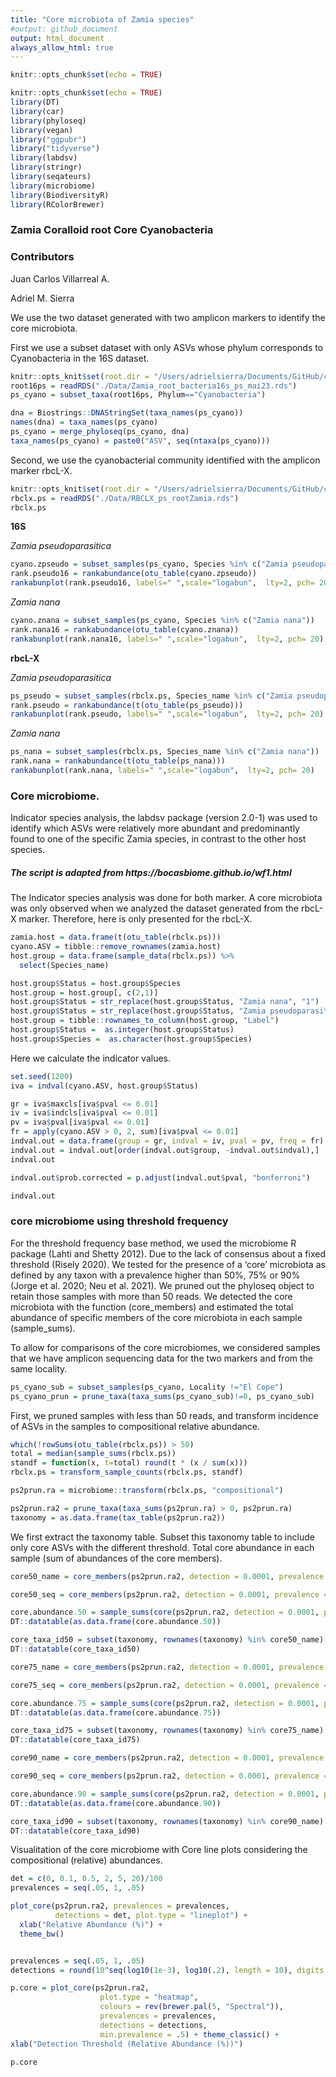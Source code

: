 ```yaml
---
title: "Core microbiota of Zamia species"
#output: github_document
output: html_document
always_allow_html: true
---
```


```r
knitr::opts_chunk$set(echo = TRUE)
```

```r
knitr::opts_chunk$set(echo = TRUE)
library(DT)
library(car)
library(phyloseq)
library(vegan)
library("ggpubr")
library("tidyverse")
library(labdsv)
library(stringr)
library(seqateurs)
library(microbiome)
library(BiodiversityR)
library(RColorBrewer)
```

### Zamia Coralloid root Core Cyanobacteria

### Contributors

Juan Carlos Villarreal A.

Adriel M. Sierra

We use the two dataset generated with two amplicon markers to identify the core microbiota.

First we use a subset dataset with only ASVs whose phylum corresponds to Cyanobacteria in the 16S dataset.

```r
knitr::opts_knit$set(root.dir = "/Users/adrielsierra/Documents/GitHub/cycads_rbcLX_roots")
root16ps = readRDS("./Data/Zamia_root_bacteria16s_ps_mai23.rds")
ps_cyano = subset_taxa(root16ps, Phylum=="Cyanobacteria")
```

```r
dna = Biostrings::DNAStringSet(taxa_names(ps_cyano))
names(dna) = taxa_names(ps_cyano)
ps_cyano = merge_phyloseq(ps_cyano, dna)
taxa_names(ps_cyano) = paste0("ASV", seq(ntaxa(ps_cyano)))
```

Second, we use the cyanobacterial community identified with the amplicon marker rbcL-X.

```r
knitr::opts_knit$set(root.dir = "/Users/adrielsierra/Documents/GitHub/cycads_rbcLX_roots")
rbclx.ps = readRDS("./Data/RBCLX_ps_rootZamia.rds")
rbclx.ps
```

**16S**

*Zamia pseudoparasitica*

```r
cyano.zpseudo = subset_samples(ps_cyano, Species %in% c("Zamia pseudoparasitica"))
rank.pseudo16 = rankabundance(otu_table(cyano.zpseudo))
rankabunplot(rank.pseudo16, labels=" ",scale="logabun",  lty=2, pch= 20)
```

*Zamia nana*
  
```r
cyano.znana = subset_samples(ps_cyano, Species %in% c("Zamia nana"))
rank.nana16 = rankabundance(otu_table(cyano.znana))
rankabunplot(rank.nana16, labels=" ",scale="logabun",  lty=2, pch= 20)

```

**rbcL-X**

*Zamia pseudoparasitica*

```r
ps_pseudo = subset_samples(rbclx.ps, Species_name %in% c("Zamia pseudoparasitica"))
rank.pseudo = rankabundance(t(otu_table(ps_pseudo)))
rankabunplot(rank.pseudo, labels=" ",scale="logabun",  lty=2, pch= 20)
```

*Zamia nana*

```r
ps_nana = subset_samples(rbclx.ps, Species_name %in% c("Zamia nana"))
rank.nana = rankabundance(t(otu_table(ps_nana)))
rankabunplot(rank.nana, labels=" ",scale="logabun",  lty=2, pch= 20)
```

### Core microbiome. 
Indicator species analysis, the labdsv package (version 2.0-1) was used to identify which ASVs were relatively more abundant and predominantly found to one of the specific Zamia species, in contrast to the other host species. 

##### The script is adapted from https://bocasbiome.github.io/wf1.html

The Indicator species analysis was done for both marker. A core microbiota was only observed when we analyzed the dataset generated from the rbcL-X marker. Therefore, here is only presented for the rbcL-X.

```r
zamia.host = data.frame(t(otu_table(rbclx.ps)))
cyano.ASV = tibble::remove_rownames(zamia.host)
host.group = data.frame(sample_data(rbclx.ps)) %>%
  select(Species_name)

host.group$Status = host.group$Species
host.group = host.group[, c(2,1)]
host.group$Status = str_replace(host.group$Status, "Zamia nana", "1")
host.group$Status = str_replace(host.group$Status, "Zamia pseudoparasitica", "2")
host.group = tibble::rownames_to_column(host.group, "Label")
host.group$Status =  as.integer(host.group$Status)
host.group$Species =  as.character(host.group$Species)
```

Here we calculate the indicator values.

```r
set.seed(1280)
iva = indval(cyano.ASV, host.group$Status)

gr = iva$maxcls[iva$pval <= 0.01]
iv = iva$indcls[iva$pval <= 0.01]
pv = iva$pval[iva$pval <= 0.01]
fr = apply(cyano.ASV > 0, 2, sum)[iva$pval <= 0.01]
indval.out = data.frame(group = gr, indval = iv, pval = pv, freq = fr)
indval.out = indval.out[order(indval.out$group, -indval.out$indval),]
indval.out

indval.out$prob.corrected = p.adjust(indval.out$pval, "bonferroni")

indval.out
```

### core microbiome using threshold frequency

For the threshold frequency base method, we used the microbiome R package (Lahti and Shetty 2012). Due to the lack of consensus about a fixed threshold (Risely 2020). We tested for the presence of a ‘core’ microbiota as defined by any taxon with a prevalence higher than 50%, 75% or 90% (Jorge et al. 2020; Neu et al. 2021). We pruned out the phyloseq object to retain those samples with more than 50 reads. We detected the core microbiota with the function (core_members) and estimated the total abundance of specific members of the core microbiota in each sample (sample_sums).

To allow for comparisons of the core microbiomes, we considered samples that we have amplicon sequencing data for the two markers and from the same locality.

```r
ps_cyano_sub = subset_samples(ps_cyano, Locality !="El Cope")
ps_cyano_prun = prune_taxa(taxa_sums(ps_cyano_sub)!=0, ps_cyano_sub)
```

First, we pruned samples with less than 50 reads, and transform incidence of ASVs in the samples to compositional relative abundance.  

```r
which(!rowSums(otu_table(rbclx.ps)) > 50)
total = median(sample_sums(rbclx.ps))
standf = function(x, t=total) round(t * (x / sum(x)))
rbclx.ps = transform_sample_counts(rbclx.ps, standf)

ps2prun.ra = microbiome::transform(rbclx.ps, "compositional")

ps2prun.ra2 = prune_taxa(taxa_sums(ps2prun.ra) > 0, ps2prun.ra)
taxonomy = as.data.frame(tax_table(ps2prun.ra2))
```

We first extract the taxonomy table. Subset this taxonomy table to include only core ASVs with the different threshold. Total core abundance in each sample (sum of abundances of the core members).

```r
core50_name = core_members(ps2prun.ra2, detection = 0.0001, prevalence = 50/100, include.lowest = FALSE)

core50_seq = core_members(ps2prun.ra2, detection = 0.0001, prevalence = 50/100, include.lowest = FALSE)

core.abundance.50 = sample_sums(core(ps2prun.ra2, detection = 0.0001, prevalence = 50/100))
DT::datatable(as.data.frame(core.abundance.50))

core_taxa_id50 = subset(taxonomy, rownames(taxonomy) %in% core50_name)
DT::datatable(core_taxa_id50)
```

```r

core75_name = core_members(ps2prun.ra2, detection = 0.0001, prevalence = 75/100, include.lowest = FALSE)

core75_seq = core_members(ps2prun.ra2, detection = 0.0001, prevalence = 75/100, include.lowest = FALSE)

core.abundance.75 = sample_sums(core(ps2prun.ra2, detection = 0.0001, prevalence = 75/100))
DT::datatable(as.data.frame(core.abundance.75))

core_taxa_id75 = subset(taxonomy, rownames(taxonomy) %in% core75_name)
DT::datatable(core_taxa_id75)
```

```r
core90_name = core_members(ps2prun.ra2, detection = 0.0001, prevalence = 90/100, include.lowest = FALSE)

core90_seq = core_members(ps2prun.ra2, detection = 0.0001, prevalence = 90/100, include.lowest = FALSE)

core.abundance.90 = sample_sums(core(ps2prun.ra2, detection = 0.0001, prevalence = 90/100))
DT::datatable(as.data.frame(core.abundance.90))

core_taxa_id90 = subset(taxonomy, rownames(taxonomy) %in% core90_name)
DT::datatable(core_taxa_id90)
```

Visualitation of the core microbiome with Core line plots considering the compositional (relative) abundances.

```r
det = c(0, 0.1, 0.5, 2, 5, 20)/100
prevalences = seq(.05, 1, .05)

plot_core(ps2prun.ra2, prevalences = prevalences, 
          detections = det, plot.type = "lineplot") + 
  xlab("Relative Abundance (%)") + 
  theme_bw()


prevalences = seq(.05, 1, .05)
detections = round(10^seq(log10(1e-3), log10(.2), length = 10), digits = 4)

p.core = plot_core(ps2prun.ra2, 
                    plot.type = "heatmap", 
                    colours = rev(brewer.pal(5, "Spectral")),
                    prevalences = prevalences, 
                    detections = detections, 
                    min.prevalence = .5) + theme_classic() +
xlab("Detection Threshold (Relative Abundance (%))")

p.core 
```